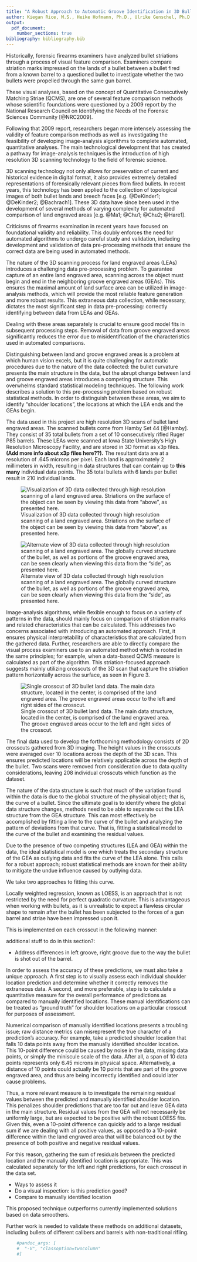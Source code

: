 ```yaml
---
title: "A Robust Approach to Automatic Groove Identification in 3D Bullet Land Scans"
author: Kiegan Rice, M.S., Heike Hofmann, Ph.D., Ulrike Genschel, Ph.D. 
output: 
  pdf_document: 
    number_sections: true
bibliography: bibliography.bib
---
```


\section{Background}  

Historically, forensic firearms examiners have analyzed bullet striations through a process of visual feature comparison. Examiners compare striation marks impressed on the lands of a bullet between a bullet fired from a known barrel to a questioned bullet to investigate whether the two bullets were propelled through the same gun barrel.  

These visual analyses, based on the concept of Quantitative Consecutively Matching Striae (QCMS), are one of several feature comparison methods whose scientific foundations were questioned by a 2009 report by the National Research Council on Identifying the Needs of the Forensic Sciences Community [@NRC2009].  

Following that 2009 report, researchers began more intensely assessing the validity of feature comparison methods as well as investigating the feasibility of developing image-analysis algorithms to complete automated, quantitative analyses. The main technological development that has created a pathway for image-analysis techniques is the introduction of high resolution 3D scanning technology to the field of forensic science. 

3D scanning technology not only allows for preservation of current and historical evidence in digital format, it also provides extremely detailed representations of forensically relevant pieces from fired bullets. In recent years, this technology has been applied to the collection of topological images of both bullet lands and breech faces [e.g. @DeKinder1; @DeKinder2; @Bachrach1]. These 3D data have since been used in the development of several methods of varying complexity for automated comparison of land engraved areas [e.g. @Ma1; @Chu1; @Chu2; @Hare1]. 

Criticisms of firearms examination in recent years have focused on foundational validity and reliability. This doubly enforces the need for automated algorithms to undergo careful study and validation, including development and validation of data pre-processing methods that ensure the correct data are being used in automated methods.  

The nature of the 3D scanning process for land engraved areas (LEAs) introduces a challenging data pre-processing problem. To guarantee capture of an entire land engraved area, scanning across the object must begin and end in the neighboring groove engraved areas (GEAs). This ensures the maximal amount of land surface area can be utilized in image-analysis methods, which will provide the most reliable feature generation and more robust results. This extraneous data collection, while necessary, dictates the most significant step in data pre-processing: correctly identifying between data from LEAs and GEAs. 

Dealing with these areas separately is crucial to ensure good model fits in subsequent processing steps. Removal of data from groove engraved areas significantly reduces the error due to misidentification of the characteristics used in automated comparisons. 

Distinguishing between land and groove engraved areas is a problem at which human vision excels, but it is quite challenging for automatic procedures due to the nature of the data collected: the bullet curvature presents the main structure in the data, but the abrupt change between land and groove engraved areas introduces a competing structure. This overwhelms standard statistical modeling techniques. The following work describes a solution to this pre-processing problem based on robust statistical methods. In order to distinguish between these areas, we aim to identify "shoulder locations", the locations at which the LEA ends and the GEAs begin.  


\section{Data Source}  

The data used in this project are high resolution 3D scans of bullet land engraved areas. The scanned bullets come from Hamby Set 44 [@Hamby]. They consist of 35 total bullets from a set of 10 consecutively rifled Ruger P85 barrels. These LEAs were scanned at Iowa State University's High Resolution Microscopy Facility, and are stored in 3D format as x3p files. **(Add more info about x3p files here??).**  The resultant data are at a resolution of .645 microns per pixel. Each land is approximately 2 millimeters in width, resulting in data structures that can contain up to **this many** individual data points. The 35 total bullets with 6 lands per bullet result in 210 individual lands.  

![Visualization of 3D data collected through high resolution scanning of a land engraved area. Striations on the surface of the object can be seen by viewing this data from "above", as presented here.](./images/3d_plot_top.png)  

![Alternate view of 3D data collected through high resolution scanning of a land engraved area. The globally curved structure of the bullet, as well as portions of the groove engraved area, can be seen clearly when viewing this data from the "side", as presented here.](./images/3d_plot_side.png)  


Image-analysis algorithms, while flexible enough to focus on a variety of patterns in the data, should mainly focus on comparison of striation marks and related characteristics that can be calculated. This addresses two concerns associated with introducing an automated approach. First, it ensures physical interpretability of characteristics that are calculated from the gathered data. Further, researchers are able to directly compare the visual process examiners use to an automated method which is rooted in the same principles; for example, when a data-based QCMS measure is calculated as part of the algorithm. This striation-focused approach suggests mainly utilizing crosscuts of the 3D scan that capture the striation pattern horizontally across the surface, as seen in Figure 3.  



![Single crosscut of 3D bullet land data. The main data structure, located in the center, is comprised of the land engraved area. The groove engraved areas occur to the left and right sides of the crosscut.](./images/Profile_1.png)  
 

The final data used to develop the forthcoming methodology consists of 2D crosscuts gathered from 3D imaging. The height values in the crosscuts were averaged over 10 locations across the depth of the 3D scan. This ensures predicted locations will be relatively applicable across the depth of the bullet. Two scans were removed from consideration due to data quality considerations, leaving 208 individual crosscuts which function as the dataset.  


\section{Methodology}  

The nature of the data structure is such that much of the variation found within the data is due to the global structure of the physical object; that is, the curve of a bullet. Since the ultimate goal is to identify where the global data structure changes, methods need to be able to separate out the LEA structure from the GEA structure. This can most effectively be accomplished by fitting a line to the curve of the bullet and analyzing the pattern of deviations from that curve. That is, fitting a statistical model to the curve of the bullet and examining the residual values. 

Due to the presence of two competing structures (LEA and GEA) within the data, the ideal statistical model is one which treats the secondary structure of the GEA as outlying data and fits the curve of the LEA alone. This calls for a robust approach; robust statistical methods are known for their ability to mitigate the undue influence caused by outlying data.  

We take two approaches to fitting this curve. 

\subsection{Robust Linear Models}  

\subsection{Robust LOESS}  

Locally weighted regression, known as LOESS, is an approach that is not restricted by the need for perfect quadratic curvature. This is advantageous when working with bullets, as it is unrealistic to expect a flawless circular shape to remain after the bullet has been subjected to the forces of a gun barrel and striae have been impressed upon it.  

This is implemented on each crosscut in the following manner: 
\begin{enumerate}
\item Fit a robust LOESS model with a span of 1 to the averaged crosscut.  
\item Calculate a residual value for each data point on the crosscut.  
\item Calculate the median absolute residual (MAR) for the crosscut.  
\item Remove all data points on the crosscut whose absolute residual value is greater than 2*MAR.  
\item Find the range of the remaining Y values - these are the predicted shoulder locations for that crosscut.   
\end{enumerate}


additional stuff to do in this section?: 

- Address differences in left groove, right groove due to the way the bullet is shot out of the barrel.  



\section{Results}  

In order to assess the accuracy of these predictions, we must also take a unique approach. A first step is to visually assess each individual shoulder location prediction and determine whether it correctly removes the extraneous data. A second, and more preferable, step is to calculate a quantitative measure for the overall performance of predictions as compared to manually identified locations. These manual identifications can be treated as "ground truth" for shoulder locations on a particular crosscut for purposes of assessment.    

Numerical comparison of manually identified locations presents a troubling issue; raw distance metrics can misrepresent the true character of a prediction's accuracy. For example, take a predicted shoulder location that falls 10 data points away from the manually identified shoulder location. This 10-point difference could be caused by noise in the data, missing data points, or simply the miniscule scale of the data. After all, a span of 10 data points represents only 6.45 microns in physical space. Alternatively, a distance of 10 points could actually be 10 points that are part of the groove engraved area, and thus are being incorrectly identified and could later cause problems.  
   
Thus, a more relevant measure is to investigate the remaining residual values between the predicted and manually identified shoulder location. This penalizes shoulder predictions that are too far out and leave GEA data in the main structure. Residual values from the GEA will not necessarily be uniformly large, but are expected to be positive with the robust LOESS fits. Given this, even a 10-point difference can quickly add to a large residual sum if we are dealing with all positive values, as opposed to a 10-point difference within the land engraved area that will be balanced out by the presence of both positive and negative residual values.  

For this reason, gathering the sum of residuals between the predicted location and the manually identified location is appropriate. This was calculated separately for the left and right predictions, for each crosscut in the data set.  




   
- Ways to assess it  
- Do a visual inspection: is this prediction good?  
- Compare to manually identified location  

\section{Conclusions}  

This proposed technique outperforms currently implemented solutions based on data smoothers. 

Further work is needed to validate these methods on additional datasets, including bullets of different calibers and barrels with non-traditional rifling. 



\section{References}  

```r
    #pandoc_args: [
    #  "-V", "classoption=twocolumn"
    #]
```


